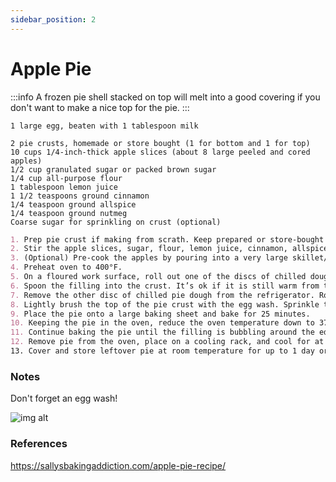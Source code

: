 ---
sidebar_position: 2
---

# Apple Pie

:::info
A frozen pie shell stacked on top will melt into a good covering if you don't want to make a nice top for the pie.
:::

```mdx title="Ingredients - Egg Wash"
1 large egg, beaten with 1 tablespoon milk
```

```mdx title="Ingredients - Pie"
2 pie crusts, homemade or store bought (1 for bottom and 1 for top)
10 cups 1/4-inch-thick apple slices (about 8 large peeled and cored apples)
1/2 cup granulated sugar or packed brown sugar
1/4 cup all-purpose flour
1 tablespoon lemon juice
1 1/2 teaspoons ground cinnamon
1/4 teaspoon ground allspice
1/4 teaspoon ground nutmeg
Coarse sugar for sprinkling on crust (optional)
```

```md title="Instructions"
1. Prep pie crust if making from scrath. Keep prepared or store-bought pie crust chilled untill using.
2. Stir the apple slices, sugar, flour, lemon juice, cinnamon, allspice, and nutmeg together until thoroughly combined.
3. (Optional) Pre-cook the apples by pouring into a very large skillet/dutch oven, and place over medium-low heat. Stir and cook for 5 minutes until the apples begin to soften. Remove from heat and set aside.
4. Preheat oven to 400°F.
5. On a floured work surface, roll out one of the discs of chilled dough (keep the other one in the refrigerator). Turn the dough about a quarter turn after every few rolls until you have a circle 12 inches in diameter. Carefully place the dough into a 9-inch pie dish that’s 1.5 to 2 inches deep. Tuck the dough in with your fingers, making sure it is smooth. 
6. Spoon the filling into the crust. It’s ok if it is still warm from the precooking step. It will seem like a lot of apples; that’s ok. Pile them high, and tightly together.
7. Remove the other disc of chilled pie dough from the refrigerator. Roll the dough into a circle that is 12 inches diameter. Cover the pie in a lattice design or whatever the intended pattern is. Use a small paring knife or kitchen shears to trim off excess dough. Fold the overhang back towards the center of the pie, and pinch the edges to adhere the top and bottom crusts together. Crimp or flute the pie crust edges to seal.
8. Lightly brush the top of the pie crust with the egg wash. Sprinkle the top with coarse sugar, if using.
9. Place the pie onto a large baking sheet and bake for 25 minutes. 
10. Keeping the pie in the oven, reduce the oven temperature down to 375°F. Place a pie crust shield (or cover edges with tinfoil) on the edges to prevent them from over-browning. 
11. Continue baking the pie until the filling is bubbling around the edges, 35–40 more minutes. The internal temperature of the filling should be around 200°F (93°C) when done.
12. Remove pie from the oven, place on a cooling rack, and cool for at least 3 hours before slicing and serving. Filling will be too juicy if the pie is warm when you slice it.
​​13. Cover and store leftover pie at room temperature for up to 1 day or in the refrigerator for up to 5 days.
```

### Notes
Don't forget an egg wash!

![img alt](@site/docs/baking/static/apple-pie.png)

### References
https://sallysbakingaddiction.com/apple-pie-recipe/
